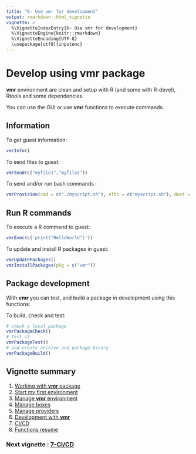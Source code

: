 ```yaml
---
title: "6- Use vmr for development"
output: rmarkdown::html_vignette
vignette: >
  %\VignetteIndexEntry{6- Use vmr for development}
  %\VignetteEngine{knitr::rmarkdown}
  %\VignetteEncoding{UTF-8}
  \usepackage[utf8]{inputenc}
---
```


# Develop using __vmr__ package

__vmr__ environment are clean and setup with R  (and some with R-devel), Rtools and some dependencies.

You can use the GUI or use __vmr__ functions to execute commands.

## Information

To get guest information:
```r
vmrInfo()
```

To send files to guest:  
```r
vmrSend(c("myfile1","myfile2"))
```

To send and/or run bash commands :
```r
vmrProvision(cmd = c("./myscript.sh"), elts = c("myscript.sh"), dest = "/home/vmr/")
```

## Run R commands

To execute a R command to guest:
```r
vmrExec(c('print("HelloWorld")'))
```

To update and install R packages in guest:
```r
vmrUpdatePackages()
vmrInstallPackages(pkg = c("vmr"))
```



## Package development

With __vmr__ you can test, and build a package in development using this functions:  

To build, check and test:  
```r
# check a local package
vmrPackageCheck()
# Test it
vmrPackageTest()
# and create archive and package binary
vmrPackageBuild()
```

## Vignette summary

1. [Working with __vmr__ package](O1-workwithvmr.html)
2. [Start my first environment](O2-vmrFirstStep.html)
3. [Manage __vmr__ environment](O3-vmrManagevmr.html)
4. [Manage boxes](O4-vmrManageBoxes.html)
5. [Manage providers](O5-vmrManageProviders.html)
6. [Development with __vmr__](O6-vmrDev.html)
7. [CI/CD](O7-vmrcicd.html)
8. [Functions resume](O8-vmrResume.html)

### Next vignette : [7-CI/CD](O7-vmrcicd.html)
